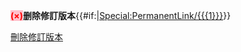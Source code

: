 <span style="font-weight: bold; color: red; background: pink;">(×)</span>'''删除修訂版本'''{{#if:{{{1|}}}|[[Special:PermanentLink/{{{1}}}]]}}<noinclude>
[[Category:投票模板|刪除修訂版本]]
</noinclude>